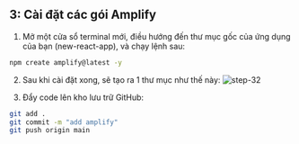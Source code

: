 ## 3: Cài đặt các gói Amplify
1. Mở một cửa sổ terminal mới, điều hướng đến thư mục gốc của ứng dụng của bạn (new-react-app), và chạy lệnh sau:
```bash copy
npm create amplify@latest -y
```

2. Sau khi cài đặt xong, sẽ tạo ra 1 thư mục như thế này:
![step-32](../../../images/step32.png)

3. Đẩy code lên kho lưu trữ GitHub:
```bash copy
git add .
git commit -m "add amplify"
git push origin main
```